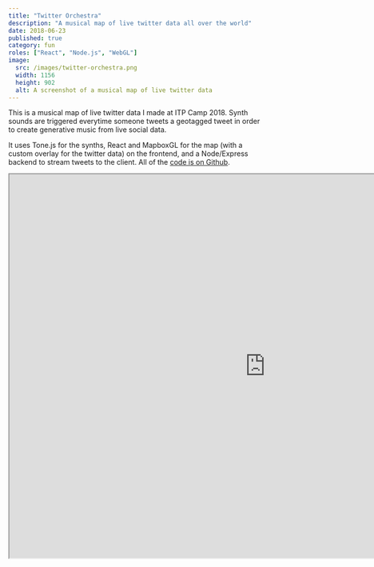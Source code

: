 ```yaml
---
title: "Twitter Orchestra"
description: "A musical map of live twitter data all over the world"
date: 2018-06-23
published: true
category: fun
roles: ["React", "Node.js", "WebGL"]
image:
  src: /images/twitter-orchestra.png
  width: 1156
  height: 902
  alt: A screenshot of a musical map of live twitter data
---
```


This is a musical map of live twitter data I made at ITP Camp 2018. Synth sounds are triggered everytime someone tweets a geotagged tweet in order to create generative music from live social data.

It uses Tone.js for the synths, React and MapboxGL for the map (with a custom overlay for the twitter data) on the frontend, and a Node/Express backend to stream tweets to the client. All of the [code is on Github](https://github.com/lorenries/live-tweet-map).

<iframe
  src="https://xenodochial-almeida-062fb2.netlify.com/"
  width="1024"
  height="768"
  class="w-full h-96"
></iframe>
